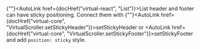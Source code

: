 
{""}<AutoLink href={docHref("virtual-react", "List")}>List</AutoLink> header and footer
can have sticky positioning.
Connect them with
{""}<AutoLink href={docHref("virtual-core", "VirtualScroller.setStickyHeader")}>setStickyHeader</AutoLink>
or <AutoLink href={docHref("virtual-core", "VirtualScroller.setStickyFooter")}>setStickyFooter</AutoLink> and add `position: sticky` style.
